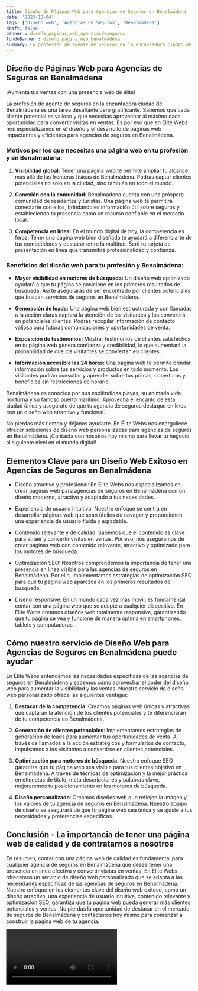 ```yaml
---
title: Diseño de Páginas Web para Agencias de Seguros en Benalmádena
date: '2023-10-04'
tags: ['Diseño web', 'Agencias de Seguros', 'Benalmádena']
draft: false
banner : diseño_paginas_web_agenciasdeseguros
fondoBanner : diseño_pagina_web_benalmádena
summary: La profesión de agente de seguros en la encantadora ciudad de Benalmádena es una tarea desafiante pero gratificante. Sabemos que cada cliente potencial es valioso y que necesitas aprovechar al máximo cada oportunidad para convertir visitas en ventas. Es por eso que en Élite Webs nos especializamos en el diseño y el desarrollo de páginas web impactantes y eficientes para agencias de seguros en Benalmádena.
---
```


## Diseño de Páginas Web para Agencias de Seguros en Benalmádena
¡Aumenta tus ventas con una presencia web de élite!

La profesión de agente de seguros en la encantadora ciudad de Benalmádena es una tarea desafiante pero gratificante. Sabemos que cada cliente potencial es valioso y que necesitas aprovechar al máximo cada oportunidad para convertir visitas en ventas. Es por eso que en Élite Webs nos especializamos en el diseño y el desarrollo de páginas web impactantes y eficientes para agencias de seguros en Benalmádena.

### Motivos por los que necesitas una página web en tu profesión y en Benalmádena:
1. **Visibilidad global:** Tener una página web te permite ampliar tu alcance más allá de las fronteras físicas de Benalmádena. Podrás captar clientes potenciales no solo en la ciudad, sino también en todo el mundo.

2. **Conexión con la comunidad:** Benalmádena cuenta con una próspera comunidad de residentes y turistas. Una página web te permitirá conectarte con ellos, brindándoles información útil sobre seguros y estableciendo tu presencia como un recurso confiable en el mercado local.

3. **Competencia en línea:** En el mundo digital de hoy, la competencia es feroz. Tener una página web bien diseñada te ayudará a diferenciarte de tus competidores y destacar entre la multitud. Será tu tarjeta de presentación en línea que transmitirá profesionalidad y confianza.

### Beneficios del diseño web para tu profesión y Benalmádena:
- **Mayor visibilidad en motores de búsqueda:** Un diseño web optimizado ayudará a que tu página se posicione en los primeros resultados de búsqueda. Así te asegurarás de ser encontrado por clientes potenciales que buscan servicios de seguros en Benalmádena.

- **Generación de leads:** Una página web bien estructurada y con llamadas a la acción claras captará la atención de los visitantes y los convertirá en potenciales clientes. Podrás recopilar información de contacto valiosa para futuras comunicaciones y oportunidades de venta.

- **Exposición de testimonios:** Mostrar testimonios de clientes satisfechos en tu página web genera confianza y credibilidad, lo que aumentará la probabilidad de que los visitantes se conviertan en clientes.

- **Información accesible las 24 horas:** Una página web te permite brindar información sobre tus servicios y productos en todo momento. Los visitantes podrán consultar y aprender sobre tus primas, coberturas y beneficios sin restricciones de horario.

Benalmádena es conocida por sus espléndidas playas, su animada vida nocturna y su famoso puerto marítimo. Aprovecha el encanto de esta ciudad única y asegúrate de que tu agencia de seguros destaque en línea con un diseño web atractivo y funcional.

No pierdas más tiempo y déjanos ayudarte. En Élite Webs nos enorgullece ofrecer soluciones de diseño web personalizadas para agencias de seguros en Benalmádena. ¡Contacta con nosotros hoy mismo para llevar tu negocio al siguiente nivel en el mundo digital!

<GifSeo />

<Cta />

## Elementos Clave para un Diseño Web Exitoso en Agencias de Seguros en Benalmádena

- Diseño atractivo y profesional: En Élite Webs nos especializamos en crear páginas web para agencias de seguros en Benalmádena con un diseño moderno, atractivo y adaptado a tus necesidades.

- Experiencia de usuario intuitiva: Nuestro enfoque se centra en desarrollar páginas web que sean fáciles de navegar y proporcionen una experiencia de usuario fluida y agradable.

- Contenido relevante y de calidad: Sabemos que el contenido es clave para atraer y convertir visitas en ventas. Por eso, nos aseguramos de crear páginas web con contenido relevante, atractivo y optimizado para los motores de búsqueda.

- Optimización SEO: Nosotros comprendemos la importancia de tener una presencia en línea visible para las agencias de seguros en Benalmádena. Por ello, implementamos estrategias de optimización SEO para que tu página web aparezca en los primeros resultados de búsqueda.

- Diseño responsive: En un mundo cada vez más móvil, es fundamental contar con una página web que se adapte a cualquier dispositivo. En Élite Webs creamos diseños web totalmente responsive, garantizando que tu página se vea y funcione de manera óptima en smartphones, tablets y computadoras.

## Cómo nuestro servicio de Diseño Web para Agencias de Seguros en Benalmádena puede ayudar

En Élite Webs entendemos las necesidades específicas de las agencias de seguros en Benalmádena y sabemos cómo aprovechar el poder del diseño web para aumentar la visibilidad y las ventas. Nuestro servicio de diseño web personalizado ofrece las siguientes ventajas:

1. **Destacar de la competencia**: Creamos páginas web únicas y atractivas que captarán la atención de tus clientes potenciales y te diferenciarán de tu competencia en Benalmádena.

2. **Generación de clientes potenciales**: Implementamos estrategias de generación de leads para aumentar tus oportunidades de venta. A través de llamados a la acción estratégicos y formularios de contacto, impulsamos a los visitantes a convertirse en clientes potenciales.

3. **Optimización para motores de búsqueda**: Nuestro enfoque SEO garantiza que tu página web sea visible para tus clientes objetivo en Benalmádena. A través de técnicas de optimización y la mejor práctica en etiquetas de título, meta descripciones y palabras clave, mejoraremos tu posicionamiento en los motores de búsqueda.

4. **Diseño personalizado**: Creamos diseños web que reflejen la imagen y los valores de tu agencia de seguros en Benalmádena. Nuestro equipo de diseño se asegurará de que tu página web sea única y se ajuste a tus necesidades y preferencias específicas.

## Conclusión - La importancia de tener una página web de calidad y de contratarnos a nosotros

En resumen, contar con una página web de calidad es fundamental para cualquier agencia de seguros en Benalmádena que desee tener una presencia en línea efectiva y convertir visitas en ventas. En Élite Webs ofrecemos un servicio de diseño web personalizado que se adapta a las necesidades específicas de las agencias de seguros en Benalmádena. Nuestro enfoque en los elementos clave del diseño web exitoso, como un diseño atractivo, una experiencia de usuario intuitiva, contenido relevante y optimización SEO, garantiza que tu página web pueda generar más clientes potenciales y ventas. No pierdas la oportunidad de destacar en el mercado de seguros de Benalmádena y contáctanos hoy mismo para comenzar a construir la página web de tu agencia.

<Video />

<CtaBot job='Agencias de Seguros' city='Benalmádena'/>

<Gmaps query='Benalmádena+españa+maps' />